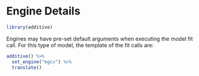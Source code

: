 # Engine Details

```r
library(additive)
```

Engines may have pre-set default arguments when executing the model fit call. For this type of model, the template of the fit calls are:

\pkg{mgcv}

```r
additive() %>%
  set_engine("mgcv") %>%
  translate()
```
